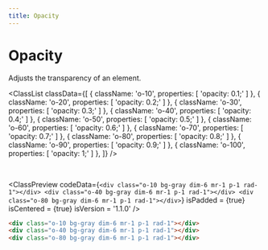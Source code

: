 ```yaml
---
title: Opacity
---
```



# Opacity

Adjusts the transparency of an element.

<ClassList
  classData={[
    {
      className: 'o-10',
      properties: [
        'opacity: 0.1;'
      ]
    },
    {
      className: 'o-20',
      properties: [
        'opacity: 0.2;'
      ]
    },
    {
      className: 'o-30',
      properties: [
        'opacity: 0.3;'
      ]
    },
    {
      className: 'o-40',
      properties: [
        'opacity: 0.4;'
      ]
    },
    {
      className: 'o-50',
      properties: [
        'opacity: 0.5;'
      ]
    },
    {
      className: 'o-60',
      properties: [
        'opacity: 0.6;'
      ]
    },
    {
      className: 'o-70',
      properties: [
        'opacity: 0.7;'
      ]
    },
    {
      className: 'o-80',
      properties: [
        'opacity: 0.8;'
      ]
    },
    {
      className: 'o-90',
      properties: [
        'opacity: 0.9;'
      ]
    },
    {
      className: 'o-100',
      properties: [
        'opacity: 1;'
      ]
    },
  ]}
/>

<br />

<ClassPreview
  codeData={`
    <div class="o-10 bg-gray dim-6 mr-1 p-1 rad-1"></div>
    <div class="o-40 bg-gray dim-6 mr-1 p-1 rad-1"></div>
    <div class="o-80 bg-gray dim-6 mr-1 p-1 rad-1"></div>
  `}
  isPadded = {true}
  isCentered = {true}
  isVersion = '1.1.0'
/>

```html
<div class="o-10 bg-gray dim-6 mr-1 p-1 rad-1"></div>
<div class="o-40 bg-gray dim-6 mr-1 p-1 rad-1"></div>
<div class="o-80 bg-gray dim-6 mr-1 p-1 rad-1"></div>
```